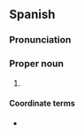 ==Spanish==
{{wikipedia|lang=es}}

===Pronunciation===
{{rfp|es}}

===Proper noun===
{{es-proper noun|g=m|head=[[el]] TLCAN}}

# {{initialism of|lang=es|[[tratado|Tratado]] [[de]] [[libre comercio|Libre Comercio]] de [[América del Norte]]|gloss=[[NAFTA]]”, “North American Free Trade Agreement}}

====Coordinate terms====
* {{l|es|AEUMC|gloss=Acuerdo Estados Unidos-México-Canadá}}